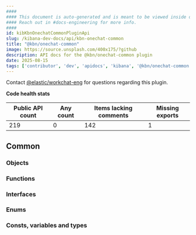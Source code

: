 ```yaml
---
####
#### This document is auto-generated and is meant to be viewed inside our experimental, new docs system.
#### Reach out in #docs-engineering for more info.
####
id: kibKbnOnechatCommonPluginApi
slug: /kibana-dev-docs/api/kbn-onechat-common
title: "@kbn/onechat-common"
image: https://source.unsplash.com/400x175/?github
description: API docs for the @kbn/onechat-common plugin
date: 2025-08-15
tags: ['contributor', 'dev', 'apidocs', 'kibana', '@kbn/onechat-common']
---
```




Contact [@elastic/workchat-eng](https://github.com/orgs/elastic/teams/workchat-eng) for questions regarding this plugin.

**Code health stats**

| Public API count  | Any count | Items lacking comments | Missing exports |
|-------------------|-----------|------------------------|-----------------|
| 219 | 0 | 142 | 1 |

## Common

### Objects
<DocDefinitionList data={kbnOnechatCommonObj.common.objects}/>

### Functions
<DocDefinitionList data={kbnOnechatCommonObj.common.functions}/>

### Interfaces
<DocDefinitionList data={kbnOnechatCommonObj.common.interfaces}/>

### Enums
<DocDefinitionList data={kbnOnechatCommonObj.common.enums}/>

### Consts, variables and types
<DocDefinitionList data={kbnOnechatCommonObj.common.misc}/>

